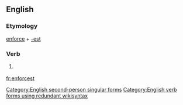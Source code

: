 ==English==

===Etymology===
[[enforce]] + [[-est]]

===Verb===
{{en-verb form}}

# {{context|archaic|lang=en}} {{form of|Second-person singular simple present form|enforce|lang=en}}

[[Category:English second-person singular forms]]
[[Category:English verb forms using redundant wikisyntax]]

[[fr:enforcest]]